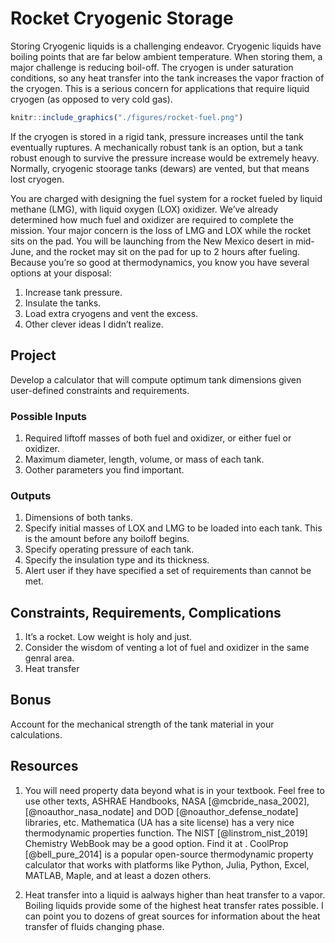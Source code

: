 

# Rocket Cryogenic Storage


Storing Cryogenic liquids is a challenging endeavor.
Cryogenic liquids have boiling points that are far below ambient temperature. 
When storing them, a major challenge is reducing boil-off. 
The cryogen is under saturation conditions, so any heat transfer into the tank increases the vapor fraction of the cryogen. This is a serious concern for applications that require liquid cryogen (as opposed to very cold gas). 


```r
knitr::include_graphics("./figures/rocket-fuel.png")
```


If the cryogen is stored in a rigid tank, pressure increases until the tank eventually ruptures. A mechanically robust tank is an option, but a tank robust enough to survive the pressure increase would be extremely heavy. Normally, cryogenic stoorage tanks (dewars) are vented, but that means lost cryogen. 
  
You are charged with designing the fuel system for a rocket fueled by liquid methane (LMG), with liquid oxygen (LOX) oxidizer. 
We’ve already determined how much fuel and oxidizer are required to complete the mission. Your major concern is the loss of LMG and LOX while the rocket sits on the pad. You will be launching from the New Mexico desert in mid-June, and the rocket may sit on the pad for up to 2 hours after fueling. 
Because you’re so good at thermodynamics, you know you have several options at your disposal:   

1. Increase tank pressure.
1. Insulate the tanks.
1. Load extra cryogens and vent the excess. 
1. Other clever ideas I didn't realize.

## Project   

Develop a calculator that will compute optimum tank dimensions given user-defined constraints and requirements. 

### Possible Inputs

1. Required liftoff masses of both fuel and oxidizer, or either fuel or oxidizer.
1. Maximum diameter, length, volume, or mass of each tank.
1. Oother parameters you find important.

### Outputs

1. Dimensions of both tanks.
1. Specify initial masses of LOX and LMG to be loaded into each tank. This is the amount before any boiloff begins. 
1. Specify operating pressure of each tank. 
1. Specify the insulation type and its thickness. 
1. Alert user if they have specified a set of requirements than cannot be met.


## Constraints, Requirements, Complications

1. It's a rocket. Low weight is holy and just. 
1. Consider the wisdom of venting a lot of fuel and oxidizer in the same genral area.
1. Heat transfer 

## Bonus

Account for the mechanical strength of the tank material in your calculations.


## Resources

1. You will need property data beyond what is in your textbook. Feel free to use other texts, ASHRAE Handbooks, NASA [@mcbride_nasa_2002], [@noauthor_nasa_nodate] and DOD [@noauthor_defense_nodate] libraries, etc. Mathematica (UA has a site license) has a very nice thermodynamic properties function. The NIST [@linstrom_nist_2019] Chemistry WebBook may be a good option. Find it at \url{webbook.nist.gov}. CoolProp [@bell_pure_2014] is a popular open-source thermodynamic property calculator that works with platforms like Python, Julia, Python, Excel, MATLAB, Maple, and at least a dozen others. 

2. Heat transfer into a liquid is aalways higher than heat transfer to a vapor. Boiling liquids provide some of the highest heat transfer rates possible. I can point you to dozens of great sources for information about the heat transfer of fluids changing phase. 

